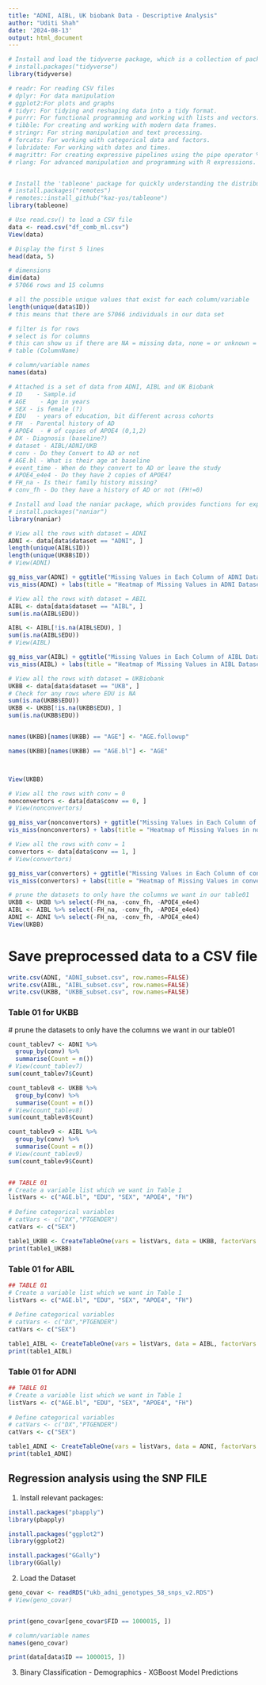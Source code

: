 ```yaml
---
title: "ADNI, AIBL, UK biobank Data - Descriptive Analysis"
author: "Uditi Shah"
date: '2024-08-13'
output: html_document
---
```


```r

# Install and load the tidyverse package, which is a collection of packages for data manipulation and visualization.
# install.packages("tidyverse")
library(tidyverse)

# readr: For reading CSV files
# dplyr: For data manipulation
# ggplot2:For plots and graphs
# tidyr: For tidying and reshaping data into a tidy format.
# purrr: For functional programming and working with lists and vectors.
# tibble: For creating and working with modern data frames.
# stringr: For string manipulation and text processing.
# forcats: For working with categorical data and factors.
# lubridate: For working with dates and times.
# magrittr: For creating expressive pipelines using the pipe operator %>%.
# rlang: For advanced manipulation and programming with R expressions.


# Install the 'tableone' package for quickly understanding the distribution of variables as it allows for generating summary tables and statistics (means, medians, counts, and percentages) for comparing characteristics between different treatment/demographic groups or other categorical variables in a dataset. 
# install.packages("remotes")
# remotes::install_github("kaz-yos/tableone")
library(tableone)
```

```r

# Use read.csv() to load a CSV file
data <- read.csv("df_comb_ml.csv")
View(data)
```

```r

# Display the first 5 lines
head(data, 5)
```

```r
# dimensions
dim(data)
# 57066 rows and 15 columns
```

```r
# all the possible unique values that exist for each column/variable
length(unique(data$ID))
# this means that there are 57066 individuals in our data set

# filter is for rows
# select is for columns
# this can show us if there are NA = missing data, none = or unknown = which mean diff things
# table (ColumnName)
```

```r
# column/variable names
names(data)

# Attached is a set of data from ADNI, AIBL and UK Biobank
# ID    - Sample.id
# AGE    - Age in years
# SEX - is female (?)
# EDU   - years of education, bit different across cohorts
# FH  - Parental history of AD
# APOE4  - # of copies of APOE4 (0,1,2)
# DX - Diagnosis (baseline?)
# dataset - AIBL/ADNI/UKB
# conv - Do they Convert to AD or not
# AGE.bl - What is their age at baseline
# event_time - When do they convert to AD or leave the study
# APOE4_e4e4 - Do they have 2 copies of APOE4?
# FH_na - Is their family history missing?
# conv_fh - Do they have a history of AD or not (FH!=0)
```

```r


# Install and load the naniar package, which provides functions for exploring missing data patterns.
# install.packages("naniar")
library(naniar)

# View all the rows with dataset = ADNI 
ADNI <- data[data$dataset == "ADNI", ]
length(unique(AIBL$ID))
length(unique(UKBB$ID))
# View(ADNI)

gg_miss_var(ADNI) + ggtitle("Missing Values in Each Column of ADNI Dataset")
vis_miss(ADNI) + labs(title = "Heatmap of Missing Values in ADNI Dataset")

# View all the rows with dataset = ABIL 
AIBL <- data[data$dataset == "AIBL", ]
sum(is.na(AIBL$EDU))

AIBL <- AIBL[!is.na(AIBL$EDU), ]
sum(is.na(AIBL$EDU))
# View(AIBL)

gg_miss_var(AIBL) + ggtitle("Missing Values in Each Column of AIBL Dataset")
vis_miss(AIBL) + labs(title = "Heatmap of Missing Values in AIBL Dataset")

# View all the rows with dataset = UKBiobank 
UKBB <- data[data$dataset == "UKB", ]
# Check for any rows where EDU is NA
sum(is.na(UKBB$EDU))
UKBB <- UKBB[!is.na(UKBB$EDU), ]
sum(is.na(UKBB$EDU))


names(UKBB)[names(UKBB) == "AGE"] <- "AGE.followup"

names(UKBB)[names(UKBB) == "AGE.bl"] <- "AGE"



View(UKBB)

# View all the rows with conv = 0
nonconvertors <- data[data$conv == 0, ]
# View(nonconvertors)

gg_miss_var(nonconvertors) + ggtitle("Missing Values in Each Column of nonconvertors Dataset")
vis_miss(nonconvertors) + labs(title = "Heatmap of Missing Values in nonconvertors Dataset")

# View all the rows with conv = 1
convertors <- data[data$conv == 1, ]
# View(convertors)

gg_miss_var(convertors) + ggtitle("Missing Values in Each Column of convertors Dataset")
vis_miss(convertors) + labs(title = "Heatmap of Missing Values in convertors Dataset")

# prune the datasets to only have the columns we want in our table01
UKBB <- UKBB %>% select(-FH_na, -conv_fh, -APOE4_e4e4)
AIBL <- AIBL %>% select(-FH_na, -conv_fh, -APOE4_e4e4)
ADNI <- ADNI %>% select(-FH_na, -conv_fh, -APOE4_e4e4)
View(UKBB)
```

# Save preprocessed data to a CSV file

```r

write.csv(ADNI, "ADNI_subset.csv", row.names=FALSE)
write.csv(AIBL, "AIBL_subset.csv", row.names=FALSE)
write.csv(UKBB, "UKBB_subset.csv", row.names=FALSE)
```

### Table 01 for UKBB

\# prune the datasets to only have the columns we want in our table01

```r


count_tablev7 <- ADNI %>%
  group_by(conv) %>%
  summarise(Count = n())
# View(count_tablev7)
sum(count_tablev7$Count)

count_tablev8 <- UKBB %>%
  group_by(conv) %>%
  summarise(Count = n())
# View(count_tablev8)
sum(count_tablev8$Count)

count_tablev9 <- AIBL %>%
  group_by(conv) %>%
  summarise(Count = n())
# View(count_tablev9)
sum(count_tablev9$Count)


## TABLE 01
# Create a variable list which we want in Table 1
listVars <- c("AGE.bl", "EDU", "SEX", "APOE4", "FH")
 
# Define categorical variables
# catVars <- c("DX","PTGENDER")
catVars <- c("SEX")

table1_UKBB <- CreateTableOne(vars = listVars, data = UKBB, factorVars = catVars, strata = c("conv"))
print(table1_UKBB)

```

### Table 01 for ABIL

```r

## TABLE 01
# Create a variable list which we want in Table 1
listVars <- c("AGE.bl", "EDU", "SEX", "APOE4", "FH")
 
# Define categorical variables
# catVars <- c("DX","PTGENDER")
catVars <- c("SEX")

table1_AIBL <- CreateTableOne(vars = listVars, data = AIBL, factorVars = catVars, strata = c("conv"))
print(table1_AIBL)
```

### Table 01 for ADNI

```r

## TABLE 01
# Create a variable list which we want in Table 1
listVars <- c("AGE.bl", "EDU", "SEX", "APOE4", "FH")
 
# Define categorical variables
# catVars <- c("DX","PTGENDER")
catVars <- c("SEX")

table1_ADNI <- CreateTableOne(vars = listVars, data = ADNI, factorVars = catVars, strata = c("conv"))
print(table1_ADNI)
```

## Regression analysis using the SNP FILE

1.  Install relevant packages:

```r

install.packages("pbapply")
library(pbapply)

install.packages("ggplot2")
library(ggplot2)

install.packages("GGally")
library(GGally)
```

2.  Load the Dataset

```r
geno_covar <- readRDS("ukb_adni_genotypes_58_snps_v2.RDS")
# View(geno_covar)


print(geno_covar[geno_covar$FID == 1000015, ])

# column/variable names
names(geno_covar)

print(data[data$ID == 1000015, ])

```

3.  Binary Classification - Demographics - XGBoost Model Predictions
